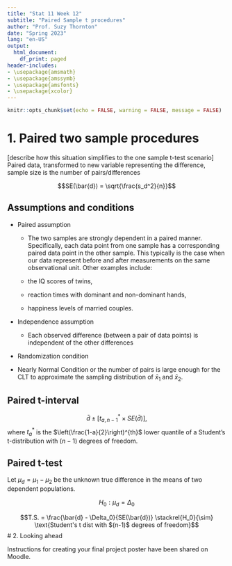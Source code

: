 ```yaml
---
title: "Stat 11 Week 12"
subtitle: "Paired Sample t procedures" 
author: "Prof. Suzy Thornton"
date: "Spring 2023"
lang: "en-US"
output:
  html_document:
    df_print: paged
header-includes:
- \usepackage{amsmath}
- \usepackage{amssymb}
- \usepackage{amsfonts}
- \usepackage{xcolor}
---
```


```r
knitr::opts_chunk$set(echo = FALSE, warning = FALSE, message = FALSE)
```






# 1. Paired two sample procedures  

[describe how this situation simplifies to the one sample t-test scenario]
Paired data, transformed to new variable representing the difference, sample size is the number of pairs/differences  

$$SE(\bar{d}) = \sqrt{\frac{s_d^2}{n}}$$

## Assumptions and conditions 

* Paired assumption 

  * The two samples are strongly dependent in a paired manner. Specifically, each data point from one sample has a corresponding paired data point in the other sample. This typically is the case when our data represent before and after measurements on the same observational unit. Other examples include: 
  
  * the IQ scores of twins,
  
  * reaction times with dominant and non-dominant hands, 
  
  * happiness levels of married couples. 
  
* Independence assumption 

  * Each observed difference (between a pair of data points) is independent of the other differences 

* Randomization condition 

* Nearly Normal Condition or the number of pairs is large enough for the CLT to approximate the sampling distribution of $\bar{x}_1$ and $\bar{x}_2$. 


## Paired t-interval 

$$\bar{d} \pm \left[t^*_{a, n-1} \times SE(\bar{d})  \right],$$
where $t^*_a$ is the $\left(\frac{1-a}{2}\right)^{th}$ lower quantile of a Student's t-distribution with $(n-1)$ degrees of freedom.

## Paired t-test 

Let $\mu_d = \mu_1 - \mu_2$ be the unknown true difference in the means of two dependent populations. 

$$H_0: \mu_d = \Delta_0$$ 

$$T.S. = \frac{\bar{d} - \Delta_0}{SE(\bar{d})} \stackrel{H_0}{\sim} \text{Student's t dist with $(n-1)$ degrees of freedom}$$
# 2. Looking ahead 

Instructions for creating your final project poster have been shared on Moodle.  
 
 